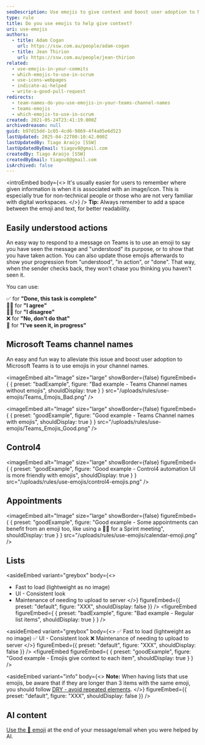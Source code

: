 ```yaml
---
seoDescription: Use emojis to give context and boost user adoption to Microsoft Teams by making channel names more memorable and engaging.
type: rule
title: Do you use emojis to help give context?
uri: use-emojis
authors:
  - title: Adam Cogan
    url: https://ssw.com.au/people/adam-cogan
  - title: Jean Thirion
    url: https://ssw.com.au/people/jean-thirion
related:
  - use-emojis-in-your-commits
  - which-emojis-to-use-in-scrum
  - use-icons-webpages
  - indicate-ai-helped
  - write-a-good-pull-request
redirects:
  - team-names-do-you-use-emojis-in-your-teams-channel-names
  - teams-emojis
  - which-emojis-to-use-in-scrum
created: 2021-05-24T23:41:19.000Z
archivedreason: null
guid: b97d15dd-1c05-4cd6-9869-4f4a05e6d523
lastUpdated: 2025-04-22T00:10:42.000Z
lastUpdatedBy: Tiago Araújo [SSW]
lastUpdatedByEmail: tiagov8@gmail.com
createdBy: Tiago Araújo [SSW]
createdByEmail: tiagov8@gmail.com
isArchived: false
---
```


<introEmbed
  body={<>
It's usually easier for users to remember where given information is when it is associated with an image/icon. This is especially true for non-technical people or those who are not very familiar with digital workspaces.
  </>}
/>
**Tip:** Always remember to add a space between the emoji and text, for better readability.

## Easily understood actions

An easy way to respond to a message on Teams is to use an emoji to say you have seen the message and "understood" its purpose, or to show that you have taken action. You can also update those emojis afterwards to show your progression from "understood", "in action", or "done". That way, when the sender checks back, they won't chase you thinking you haven't seen it.

You can use:

✅ for **"Done, this task is complete"**\
👍🏻 for **"I agree"**\
👎🏻 for **"I disagree"**\
❌ for **"No, don't do that"**\
👀 for **"I've seen it, in progress"**

## Microsoft Teams channel names

An easy and fun way to alleviate this issue and boost user adoption to Microsoft Teams is to use emojis in your channel names.

<imageEmbed
  alt="Image"
  size="large"
  showBorder={false}
  figureEmbed={ {
    preset: "badExample",
    figure: "Bad example - Teams Channel names without emojis",
    shouldDisplay: true
  } }
  src="/uploads/rules/use-emojis/Teams_Emojis_Bad.png"
/>

<imageEmbed
  alt="Image"
  size="large"
  showBorder={false}
  figureEmbed={ {
    preset: "goodExample",
    figure: "Good example - Teams Channel names with emojis",
    shouldDisplay: true
  } }
  src="/uploads/rules/use-emojis/Teams_Emojis_Good.png"
/>

## Control4

<imageEmbed
  alt="Image"
  size="large"
  showBorder={false}
  figureEmbed={ {
    preset: "goodExample",
    figure: "Good example - Control4 automation UI is more friendly with emojis",
    shouldDisplay: true
  } }
  src="/uploads/rules/use-emojis/control4-emojis.png"
/>

## Appointments

<imageEmbed
  alt="Image"
  size="large"
  showBorder={false}
  figureEmbed={ {
    preset: "goodExample",
    figure: "Good example - Some appointments can benefit from an emoji too, like using a 🏃‍♂️ for a Sprint meeting",
    shouldDisplay: true
  } }
  src="/uploads/rules/use-emojis/calendar-emoji.png"
/>

## Lists

<asideEmbed
  variant="greybox"
  body={<>
    
* Fast to load (lightweight as no image)
* UI - Consistent look
* Maintenance of needing to upload to server
  </>}
  figureEmbed={{
    preset: "default",
    figure: "XXX",
    shouldDisplay: false
  }}
/>
<figureEmbed figureEmbed={ {
  preset: "badExample",
  figure: "Bad example - Regular list items",
  shouldDisplay: true
} } />


<asideEmbed
  variant="greybox"
  body={<>
    ✅ Fast to load (lightweight as no image)
✅ UI - Consistent look
❌ Maintenance of needing to upload to server
  </>}
  figureEmbed={{
    preset: "default",
    figure: "XXX",
    shouldDisplay: false
  }}
/>
<figureEmbed figureEmbed={ {
  preset: "goodExample",
  figure: "Good example - Emojis give context to each item",
  shouldDisplay: true
} } />


<asideEmbed
  variant="info"
  body={<>
    **Note:** When having lists that use emojis, be aware that if they are longer than 3 items with the same emoji, you should follow [DRY - avoid repeated elements](/avoid-repetition/#emojis).
  </>}
  figureEmbed={{
    preset: "default",
    figure: "XXX",
    shouldDisplay: false
  }}
/>

## AI content

[Use the 🤖 emoji](/indicate-ai-helped) at the end of your message/email when you were helped by AI.
